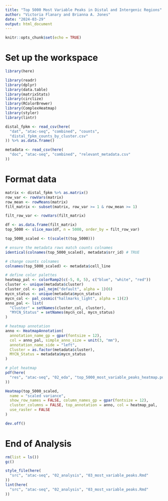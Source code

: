 ```yaml
---
title: "Top 5000 Most Variable Peaks in Distal and Intergenic Regions"
author: "Victoria Flanary and Brianna A. Jones"
date: "2024-03-29"
output: html_document
---
```


```r
knitr::opts_chunk$set(echo = TRUE)
```

# Set up the workspace
```r
library(here)
```

```r
library(readr)
library(dplyr)
library(data.table)
library(matrixStats)
library(circlize)
library(RColorBrewer)
library(ComplexHeatmap)
library(styler)
library(lintr)
```

```r
distal_fpkm <- read_csv(here(
  "dat", "atac-seq", "combined", "counts",
  "distal_fpkm_counts_by_cluster.csv"
)) %>% as.data.frame()
```

```r
metadata <- read_csv(here(
  "doc", "atac-seq", "combined", "relevant_metadata.csv"
))
```

# Format data
```r
matrix <- distal_fpkm %>% as.matrix()
row_var <- rowVars(matrix)
row_mean <- rowMeans(matrix)
filt_matrix <- subset(matrix, row_var >= 1 & row_mean >= 1)
```

```r
filt_row_var <- rowVars(filt_matrix)
```

```r
df <- as.data.frame(filt_matrix)
top_5000 <- slice_max(df, n = 5000, order_by = filt_row_var)
```

```r
top_5000_scaled <- t(scale(t(top_5000)))
```

```r
# ensure the metadata rows match counts colnames
identical(colnames(top_5000_scaled), metadata$srr_id) # TRUE

# change counts colnames
colnames(top_5000_scaled) <- metadata$cell_line
```

```r
# define color palettes
heatmap_pal <- colorRamp2(c(-5, 0, 5), c("blue", "white", "red"))
cluster <- unique(metadata$cluster)
cluster_col <- pal_nejm("default", alpha = 1)(6)
mycn_status <- unique(metadata$mycn_status)
mycn_col <- pal_cosmic("hallmarks_light", alpha = 1)(2)
anno_pal <- list(
  "Cluster" = setNames(cluster_col, cluster),
  "MYCN_Status" = setNames(mycn_col, mycn_status)
)

# heatmap annotation
anno <- HeatmapAnnotation(
  annotation_name_gp = gpar(fontsize = 12),
  col = anno_pal, simple_anno_size = unit(3, "mm"),
  annotation_name_side = "left",
  Cluster = as.factor(metadata$cluster),
  MYCN_Status = metadata$mycn_status
)

# plot heatmap
pdf(here(
  "res", "atac-seq", "02_eda", "top_5000_most_variable_peaks_heatmap.pdf"
))

Heatmap(top_5000_scaled,
  name = "scaled variance",
  show_row_names = FALSE, column_names_gp = gpar(fontsize = 12),
  cluster_columns = FALSE, top_annotation = anno, col = heatmap_pal,
  use_raster = FALSE
)

dev.off()
```

# End of Analysis
```r
rm(list = ls())
gc()
```

```r
style_file(here(
  "src", "atac-seq", "02_analysis", "03_most_variable_peaks.Rmd"
))
lint(here(
  "src", "atac-seq", "02_analysis", "03_most_variable_peaks.Rmd"
))
```

